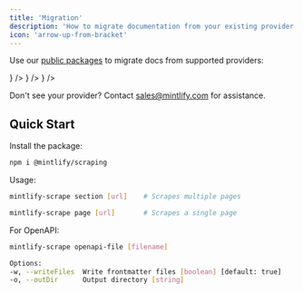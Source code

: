 ```yaml
---
title: 'Migration'
description: 'How to migrate documentation from your existing provider'
icon: 'arrow-up-from-bracket'
---
```


Use our [public packages](https://www.npmjs.com/package/@mintlify/scraping) to migrate docs from supported providers:

<CardGroup cols={2}>
  <Card title="Docusaurus" horizontal icon={<svg className="h-6 w-6" width="36" height="36" viewBox="0 -19 256 256" version="1.1" xmlns="http://www.w3.org/2000/svg" xmlns:xlink="http://www.w3.org/1999/xlink" preserveAspectRatio="xMidYMid"><g><rect fill="#FFFFFF" x="126.030769" y="45.9487179" width="110.276923" height="44.6358974"></rect><path d="M26.2564103,191.671795 C16.5441641,191.671795 8.0830359,186.385067 3.54067692,178.54359 C1.30231795,182.408533 0,186.883938 0,191.671795 C0,206.17321 11.7549949,217.928205 26.2564103,217.928205 L52.5128205,217.928205 L52.5128205,191.671795 L26.2564103,191.671795 Z" fill="#3ECC5F"></path><path d="M144.384656,53.006441 L236.308349,47.2615385 L236.308349,34.1333333 C236.308349,19.6319179 224.552041,7.87692308 210.051938,7.87692308 L91.8980923,7.87692308 L88.616041,2.19241026 C87.1561846,-0.334769231 83.5104821,-0.334769231 82.0519385,2.19241026 L78.7698872,7.87692308 L75.4878359,2.19241026 C74.0279795,-0.334769231 70.3822769,-0.334769231 68.9237333,2.19241026 L65.6416821,7.87692308 L62.3596308,2.19241026 C60.8997744,-0.334769231 57.2540718,-0.334769231 55.7955282,2.19241026 L52.5134769,7.87692308 C52.4845949,7.87692308 52.4570256,7.88086154 52.4281436,7.88086154 L46.990441,2.44447179 C44.928,0.382030769 41.4070154,1.3246359 40.6508308,4.14326154 L38.8548923,10.8438974 L32.0374154,9.01645128 C29.2187897,8.26157949 26.6404103,10.839959 27.3965949,13.6585846 L29.2227282,20.4760615 L22.5234051,22.2706872 C19.7047795,23.0268718 18.7608615,26.5491692 20.8233026,28.6116103 L26.2596923,34.0493128 C26.2596923,34.0768821 26.2570667,34.1044513 26.2570667,34.1333333 L20.571241,37.4153846 C18.0453744,38.8739282 18.0453744,42.5209436 20.571241,43.9794872 L26.2570667,47.2615385 L20.571241,50.5435897 C18.0453744,52.0021333 18.0453744,55.6491487 20.571241,57.1076923 L26.2570667,60.3897436 L20.571241,63.6717949 C18.0453744,65.1303385 18.0453744,68.7773538 20.571241,70.2358974 L26.2570667,73.5179487 L20.571241,76.8 C18.0453744,78.2585436 18.0453744,81.905559 20.571241,83.3641026 L26.2570667,86.6461538 L20.571241,89.9282051 C18.0453744,91.3867487 18.0453744,95.0337641 20.571241,96.4923077 L26.2570667,99.774359 L20.571241,103.05641 C18.0453744,104.514954 18.0453744,108.161969 20.571241,109.620513 L26.2570667,112.902564 L20.571241,116.184615 C18.0453744,117.643159 18.0453744,121.290174 20.571241,122.748718 L26.2570667,126.030769 L20.571241,129.312821 C18.0453744,130.771364 18.0453744,134.418379 20.571241,135.876923 L26.2570667,139.158974 L20.571241,142.441026 C18.0453744,143.899569 18.0453744,147.546585 20.571241,149.005128 L26.2570667,152.287179 L20.571241,155.569231 C18.0453744,157.027774 18.0453744,160.67479 20.571241,162.133333 L26.2570667,165.415385 L20.571241,168.697436 C18.0453744,170.155979 18.0453744,173.802995 20.571241,175.261538 L26.2570667,178.54359 L20.571241,181.825641 C18.0453744,183.284185 18.0453744,186.9312 20.571241,188.389744 L26.2570667,191.671795 C26.2570667,206.17321 38.0120615,217.928205 52.5134769,217.928205 L210.051938,217.928205 C224.552041,217.928205 236.308349,206.17321 236.308349,191.671795 L236.308349,86.6461538 L144.384656,80.9012513 C137.019733,80.4404513 131.282708,74.3332103 131.282708,66.9538462 C131.282708,59.5744821 137.019733,53.467241 144.384656,53.006441" fill="#3ECC5F"></path></g></svg>} />
  <Card title="GitBook" horizontal icon={<svg className="h-6 w-6" width="36" height="36" viewBox="0 0 65 65" fill="none" xmlns="http://www.w3.org/2000/svg"><path d="M27.3964 34.2196C30.5255 36.0256 32.09 36.9286 33.8083 36.9301C35.5265 36.9316 37.0926 36.0314 40.2249 34.2308L60.1914 22.7535C61.0927 22.2354 61.6484 21.275 61.6484 20.2353C61.6484 19.1956 61.0927 18.2352 60.1914 17.7171L40.2177 6.23561C37.0888 4.43703 35.5243 3.53774 33.8078 3.53841C32.0912 3.53908 30.5275 4.43959 27.4 6.24061L10.2293 16.1287C10.102 16.202 10.0384 16.2386 9.97907 16.2733C4.1137 19.7069 0.489885 25.9755 0.441431 32.7718C0.440941 32.8405 0.440941 32.9139 0.440941 33.0608C0.440941 33.2075 0.440941 33.2808 0.44143 33.3494C0.489777 40.1381 4.10551 46.4008 9.96043 49.8371C10.0196 49.8719 10.0831 49.9085 10.2102 49.9819L20.9659 56.1919C27.2332 59.8105 30.3668 61.6197 33.8081 61.6209C37.2493 61.6221 40.3842 59.8149 46.6539 56.2006L58.008 49.6552C61.1474 47.8454 62.7171 46.9406 63.579 45.4488C64.4409 43.957 64.4409 42.1452 64.4409 38.5215V31.5213C64.4409 30.516 63.8965 29.5896 63.0182 29.1004C62.1683 28.6271 61.1325 28.6341 60.2891 29.1189L37.0074 42.5019C35.4454 43.3999 34.6643 43.8488 33.8072 43.8491C32.9502 43.8493 32.1689 43.4008 30.6063 42.5039L14.8487 33.4587C14.0594 33.0056 13.6647 32.779 13.3477 32.7381C12.625 32.6449 11.9301 33.0497 11.6548 33.7244C11.5341 34.0204 11.5365 34.4754 11.5414 35.3855C11.545 36.0556 11.5468 36.3906 11.6094 36.6987C11.7497 37.3888 12.1127 38.0137 12.6428 38.4772C12.8795 38.6842 13.1696 38.8517 13.7499 39.1866L30.5974 48.9103C32.1641 49.8145 32.9474 50.2666 33.8075 50.2669C34.6677 50.2671 35.4513 49.8154 37.0184 48.9121L57.6684 37.0086C58.2037 36.7 58.4714 36.5458 58.6721 36.6617C58.8727 36.7777 58.8727 37.0866 58.8727 37.7045V40.8796C58.8727 41.7856 58.8727 42.2385 58.6572 42.6115C58.4417 42.9844 58.0493 43.2107 57.2644 43.6631L40.2322 53.4811C37.0966 55.2886 35.5288 56.1923 33.8079 56.1915C32.0869 56.1908 30.5199 55.2856 27.386 53.4752L11.4509 44.2702C11.4003 44.2409 11.375 44.2263 11.3514 44.2125C8.01023 42.2601 5.94859 38.6883 5.92925 34.8185C5.92911 34.7912 5.92911 34.762 5.92911 34.7035V31.7889C5.92911 29.6526 7.06688 27.6781 8.91512 26.6068C10.5483 25.6601 12.5628 25.6582 14.1977 26.6019L27.3964 34.2196Z" fill="#4088ff"/></svg>} />
  <Card title="ReadMe" horizontal icon={<svg fill="#177fc4" className="h-6 w-6" width="36" height="36" viewBox="0 0 32 32" xmlns="http://www.w3.org/2000/svg"><path d="M29.35 4.361h-7.767c-2.672 0-4.994 1.85-5.578 4.461-0.589-2.611-2.906-4.461-5.578-4.461h-7.761c-1.472 0-2.667 1.194-2.667 2.667v13.656c0 1.472 1.194 2.667 2.667 2.667h4.983c5.678 0 7.372 1.355 8.183 4.167 0.039 0.156 0.289 0.156 0.333 0 0.817-2.811 2.511-4.167 8.183-4.167h4.983c1.472 0 2.667-1.194 2.667-2.667v-13.65c0-1.467-1.183-2.661-2.65-2.672zM13.444 19.105c0 0.106-0.083 0.194-0.194 0.194h-8.906c-0.105 0-0.194-0.083-0.194-0.194v-1.272c0-0.105 0.083-0.194 0.194-0.194h8.911c0.105 0 0.194 0.083 0.194 0.194v1.272z"/></svg>} />
</CardGroup>

Don't see your provider? Contact sales@mintlify.com for assistance.

## Quick Start

Install the package:

```bash
npm i @mintlify/scraping
```

Usage:
<CodeGroup>
```bash Section
mintlify-scrape section [url]    # Scrapes multiple pages
```

```bash Page
mintlify-scrape page [url]       # Scrapes a single page
```
</CodeGroup>

For OpenAPI:
```bash
mintlify-scrape openapi-file [filename]

Options:
-w, --writeFiles  Write frontmatter files [boolean] [default: true]
-o, --outDir      Output directory [string]
```